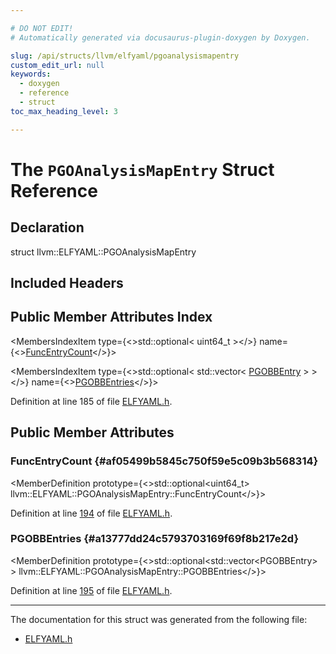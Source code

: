 ```yaml
---

# DO NOT EDIT!
# Automatically generated via docusaurus-plugin-doxygen by Doxygen.

slug: /api/structs/llvm/elfyaml/pgoanalysismapentry
custom_edit_url: null
keywords:
  - doxygen
  - reference
  - struct
toc_max_heading_level: 3

---
```





# The `PGOAnalysisMapEntry` Struct Reference

<DoxygenPage pluginConfig={pluginConfig}>



## Declaration

<CodeBlock>struct llvm::ELFYAML::PGOAnalysisMapEntry</CodeBlock>

## Included Headers

<IncludesList>
<IncludesListItem
  filePath="llvm/ObjectYAML/ELFYAML.h"
  permalink="/docs/api/files/include/include/llvm/include/llvm/objectyaml/elfyaml-h"
  isLocal="true" />
</IncludesList>

## Public Member Attributes Index

<MembersIndex>

<MembersIndexItem
  type={<>std::optional&lt; uint64&#95;t &gt;</>}
  name={<><a href="#af05499b5845c750f59e5c09b3b568314">FuncEntryCount</a></>}>
</MembersIndexItem>

<MembersIndexItem
  type={<>std::optional&lt; std::vector&lt; <a href="/docs/api/structs/llvm/elfyaml/pgoanalysismapentry/pgobbentry">PGOBBEntry</a> &gt; &gt;</>}
  name={<><a href="#a13777dd24c5793703169f69f8b217e2d">PGOBBEntries</a></>}>
</MembersIndexItem>

</MembersIndex>


Definition at line 185 of file <a href="/docs/api/files/include/include/llvm/include/llvm/objectyaml/elfyaml-h">ELFYAML.h</a>.

<SectionDefinition>

## Public Member Attributes

### FuncEntryCount {#af05499b5845c750f59e5c09b3b568314}

<MemberDefinition
  prototype={<>std::optional&lt;uint64&#95;t&gt; llvm::ELFYAML::PGOAnalysisMapEntry::FuncEntryCount</>}>

Definition at line <a href="/docs/api/files/include/include/llvm/include/llvm/objectyaml/elfyaml-h/#l00194">194</a> of file <a href="/docs/api/files/include/include/llvm/include/llvm/objectyaml/elfyaml-h">ELFYAML.h</a>.
</MemberDefinition>

### PGOBBEntries {#a13777dd24c5793703169f69f8b217e2d}

<MemberDefinition
  prototype={<>std::optional&lt;std::vector&lt;PGOBBEntry&gt; &gt; llvm::ELFYAML::PGOAnalysisMapEntry::PGOBBEntries</>}>

Definition at line <a href="/docs/api/files/include/include/llvm/include/llvm/objectyaml/elfyaml-h/#l00195">195</a> of file <a href="/docs/api/files/include/include/llvm/include/llvm/objectyaml/elfyaml-h">ELFYAML.h</a>.
</MemberDefinition>

</SectionDefinition>

<hr/>

The documentation for this struct was generated from the following file:

<ul>
<li><a href="/docs/api/files/include/include/llvm/include/llvm/objectyaml/elfyaml-h">ELFYAML.h</a></li>
</ul>

</DoxygenPage>
